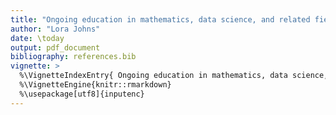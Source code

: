 ```yaml
---
title: "Ongoing education in mathematics, data science, and related fields"
author: "Lora Johns"
date: \today
output: pdf_document
bibliography: references.bib
vignette: >
  %\VignetteIndexEntry{ Ongoing education in mathematics, data science, and related fields }
  %\VignetteEngine{knitr::rmarkdown}
  %\usepackage[utf8]{inputenc} 
---
```


